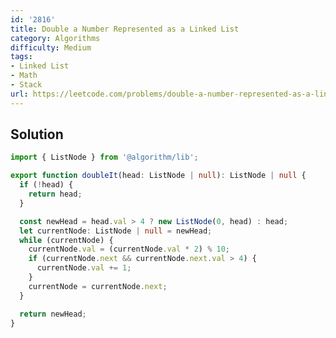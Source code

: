 ```yaml
---
id: '2816'
title: Double a Number Represented as a Linked List
category: Algorithms
difficulty: Medium
tags:
- Linked List
- Math
- Stack
url: https://leetcode.com/problems/double-a-number-represented-as-a-linked-list
---
```


## Solution

```typescript filename="solution.ts" copy
import { ListNode } from '@algorithm/lib';

export function doubleIt(head: ListNode | null): ListNode | null {
  if (!head) {
    return head;
  }

  const newHead = head.val > 4 ? new ListNode(0, head) : head;
  let currentNode: ListNode | null = newHead;
  while (currentNode) {
    currentNode.val = (currentNode.val * 2) % 10;
    if (currentNode.next && currentNode.next.val > 4) {
      currentNode.val += 1;
    }
    currentNode = currentNode.next;
  }

  return newHead;
}
```

